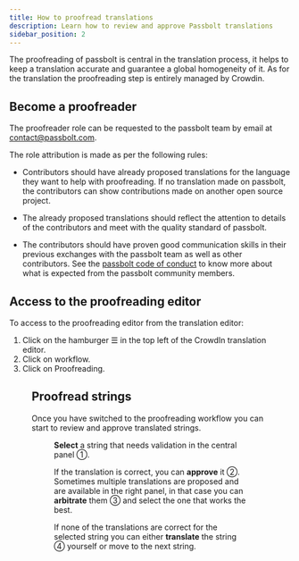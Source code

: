 ```yaml
---
title: How to proofread translations
description: Learn how to review and approve Passbolt translations
sidebar_position: 2
---
```



The proofreading of passbolt is central in the translation process, it helps to keep a translation accurate and
guarantee a global homogeneity of it. As for the translation the proofreading step is entirely managed by Crowdin.

## Become a proofreader

The proofreader role can be requested to the passbolt team by email at [contact@passbolt.com](contact@passbolt.com).

The role attribution is made as per the following rules: 

* Contributors should have already proposed translations for the language they want to help with proofreading. If no
  translation made on passbolt, the contributors can show contributions made on another open source project.
  
* The already proposed translations should reflect the attention to details of the contributors and meet with the quality 
  standard of passbolt.

* The contributors should have proven good communication skills in their previous exchanges with the passbolt team as 
  well as other contributors. See the [passbolt code of conduct](https://www.passbolt.com/code_of_conduct) to know 
  more about what is expected from the passbolt community members.

## Access to the proofreading editor

To access to the proofreading editor from the translation editor:
1. Click on the hamburger &#9776; in the top left of the CrowdIn translation editor.
2. Click on workflow.
3. Click on Proofreading.

<Figure
  src={'/img/help/2021/05/crowdin-switch-proofreading-workflow.png'}
  caption="fig. Crowdin editors switch"
  alt="Crowdin editors switch"
/>

## Proofread strings

Once you have switched to the proofreading workflow you can start to review and approve translated strings.

<Figure
  src={'/img/help/2021/05/crowdin-proofreading-editor.png'}
  caption="fig. proofreading editor"
  alt="proofreading editor"
/>

**Select** a string that needs validation in the central panel &#9312;. 

If the translation is correct, you can **approve** it &#9313;. Sometimes multiple translations are proposed and are 
available in the right panel, in that case you can **arbitrate** them &#9314; and select the one that works the best.

If none of the translations are correct for the selected string you can either **translate** the string &#9315; yourself
or move to the next string. 